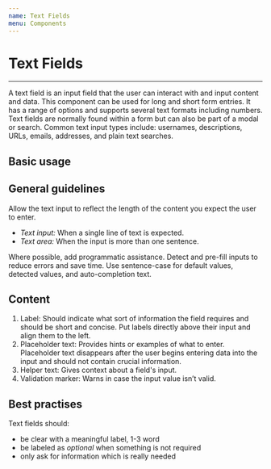 ```yaml
---
name: Text Fields
menu: Components
---
```



# Text Fields

---

A text field is an input field that the user can interact with and input content and data. This component can be used for long and short form entries.
It has a range of options and supports several text formats including numbers.
Text fields are normally found within a form but can also be part of a modal or search. Common text input types include: usernames, descriptions, URLs, emails, addresses, and plain text searches.

## Basic usage

<Playground>
  <TextInput
    labelText="label"
    placeholder="placeholder text"
    helperText="helper text"
  />
</Playground>

## General guidelines

Allow the text input to reflect the length of the content you expect the user to enter.

- _Text input:_ When a single line of text is expected.
- _Text area:_ When the input is more than one sentence.

Where possible, add programmatic assistance. Detect and pre-fill inputs to reduce errors and save time. Use sentence-case for default values, detected values, and auto-completion text.

## Content

1. Label: Should indicate what sort of information the field requires and should be short and concise. Put labels directly above their input and align them to the left.
2. Placeholder text: Provides hints or examples of what to enter. Placeholder text disappears after the user begins entering data into the input and should not contain crucial information.
3. Helper text: Gives context about a field's input.
4. Validation marker: Warns in case the input value isn’t valid.

## Best practises

Text fields should:

- be clear with a meaningful label, 1-3 word
- be labeled as _optional_ when something is not required
- only ask for information which is really needed
